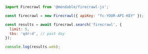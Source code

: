 ```js Node
import Firecrawl from '@mendable/firecrawl-js';

const firecrawl = new Firecrawl({ apiKey: "fc-YOUR-API-KEY" });

const results = await firecrawl.search('firecrawl', {
  limit: 5,
  tbs: 'qdr:d', // past day
});

console.log(results.web);
```


